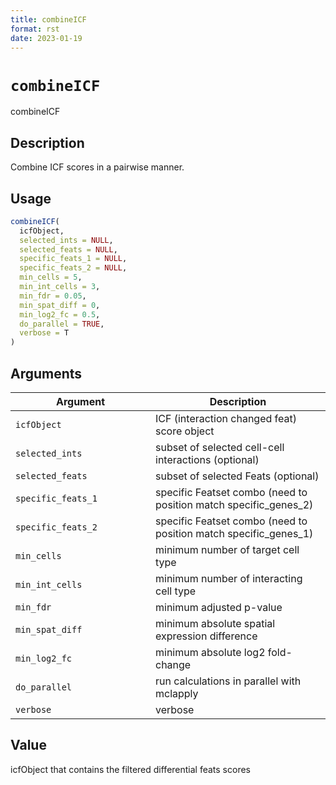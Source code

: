 ```yaml
--- 
title: combineICF 
format: rst 
date: 2023-01-19 
--- 
```

# `combineICF`

combineICF


## Description

Combine ICF scores in a pairwise manner.


## Usage

```r
combineICF(
  icfObject,
  selected_ints = NULL,
  selected_feats = NULL,
  specific_feats_1 = NULL,
  specific_feats_2 = NULL,
  min_cells = 5,
  min_int_cells = 3,
  min_fdr = 0.05,
  min_spat_diff = 0,
  min_log2_fc = 0.5,
  do_parallel = TRUE,
  verbose = T
)
```


## Arguments

Argument      |Description
------------- |----------------
`icfObject`     |     ICF (interaction changed feat) score object
`selected_ints`     |     subset of selected cell-cell interactions (optional)
`selected_feats`     |     subset of selected Feats (optional)
`specific_feats_1`     |     specific Featset combo (need to position match specific_genes_2)
`specific_feats_2`     |     specific Featset combo (need to position match specific_genes_1)
`min_cells`     |     minimum number of target cell type
`min_int_cells`     |     minimum number of interacting cell type
`min_fdr`     |     minimum adjusted p-value
`min_spat_diff`     |     minimum absolute spatial expression difference
`min_log2_fc`     |     minimum absolute log2 fold-change
`do_parallel`     |     run calculations in parallel with mclapply
`verbose`     |     verbose


## Value

icfObject that contains the filtered differential feats scores


